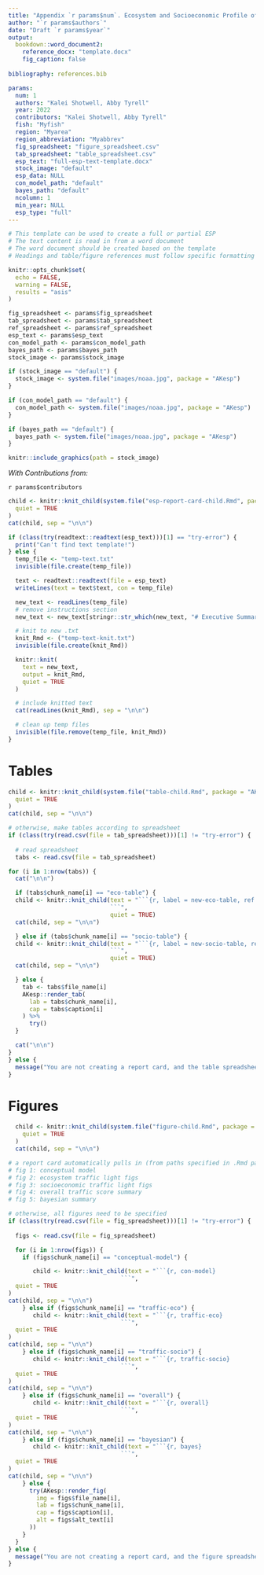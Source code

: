 ```yaml
---
title: "Appendix `r params$num`. Ecosystem and Socioeconomic Profile of the `r params$fish` stock in the `r params$region` `r ifelse(params$esp_type == 'report_card', '- Report Card', ifelse(params$esp_type == 'partial', '- Partial Update', ''))`"
author: "`r params$authors`"
date: "Draft `r params$year`"
output: 
  bookdown::word_document2:
    reference_docx: "template.docx" 
    fig_caption: false
    
bibliography: references.bib

params:
  num: 1
  authors: "Kalei Shotwell, Abby Tyrell"
  year: 2022
  contributors: "Kalei Shotwell, Abby Tyrell"
  fish: "Myfish"
  region: "Myarea"
  region_abbreviation: "Myabbrev"
  fig_spreadsheet: "figure_spreadsheet.csv"
  tab_spreadsheet: "table_spreadsheet.csv"
  esp_text: "full-esp-text-template.docx"
  stock_image: "default"
  esp_data: NULL
  con_model_path: "default"
  bayes_path: "default"
  ncolumn: 1
  min_year: NULL
  esp_type: "full"
---
```


```r
# This template can be used to create a full or partial ESP
# The text content is read in from a word document
# The word document should be created based on the template
# Headings and table/figure references must follow specific formatting

knitr::opts_chunk$set(
  echo = FALSE,
  warning = FALSE,
  results = "asis"
)

fig_spreadsheet <- params$fig_spreadsheet
tab_spreadsheet <- params$tab_spreadsheet
ref_spreadsheet <- params$ref_spreadsheet
esp_text <- params$esp_text
con_model_path <- params$con_model_path
bayes_path <- params$bayes_path
stock_image <- params$stock_image

if (stock_image == "default") {
  stock_image <- system.file("images/noaa.jpg", package = "AKesp")
}

if (con_model_path == "default") {
  con_model_path <- system.file("images/noaa.jpg", package = "AKesp")
}

if (bayes_path == "default") {
  bayes_path <- system.file("images/noaa.jpg", package = "AKesp")
}
```

```r
knitr::include_graphics(path = stock_image)
```

*With Contributions from:*

`r params$contributors`

\newpage

```r
child <- knitr::knit_child(system.file("esp-report-card-child.Rmd", package = "AKesp"),
  quiet = TRUE
)
cat(child, sep = "\n\n")
```

```r
if (class(try(readtext::readtext(esp_text)))[1] == "try-error") {
  print("Can't find text template!")
} else {
  temp_file <- "temp-text.txt"
  invisible(file.create(temp_file))

  text <- readtext::readtext(file = esp_text)
  writeLines(text = text$text, con = temp_file)

  new_text <- readLines(temp_file)
  # remove instructions section
  new_text <- new_text[stringr::str_which(new_text, "# Executive Summary"):length(new_text)]

  # knit to new .txt
  knit_Rmd <- ("temp-text-knit.txt")
  invisible(file.create(knit_Rmd))

  knitr::knit(
    text = new_text,
    output = knit_Rmd,
    quiet = TRUE
  )

  # include knitted text
  cat(readLines(knit_Rmd), sep = "\n\n")

  # clean up temp files
  invisible(file.remove(temp_file, knit_Rmd))
}
```

\newpage

# Tables {-}

```r
child <- knitr::knit_child(system.file("table-child.Rmd", package = "AKesp"),
  quiet = TRUE
)
cat(child, sep = "\n\n")
```

```r
# otherwise, make tables according to spreadsheet
if (class(try(read.csv(file = tab_spreadsheet)))[1] != "try-error") {
  
  # read spreadsheet
  tabs <- read.csv(file = tab_spreadsheet)

for (i in 1:nrow(tabs)) {
  cat("\n\n")

  if (tabs$chunk_name[i] == "eco-table") {
  child <- knitr::knit_child(text = "```{r, label = new-eco-table, ref.label = c('table-set-up', 'eco-table')}
                             ```",
                             quiet = TRUE)
  cat(child, sep = "\n\n")

  } else if (tabs$chunk_name[i] == "socio-table") {
  child <- knitr::knit_child(text = "```{r, label = new-socio-table, ref.label = c('table-set-up', 'socio-table')}
                             ```",
                             quiet = TRUE)
  cat(child, sep = "\n\n")

  } else {
    tab <- tabs$file_name[i]
    AKesp::render_tab(
      lab = tabs$chunk_name[i],
      cap = tabs$caption[i]
    ) %>%
      try()
  }

  cat("\n\n")
}
} else {
  message("You are not creating a report card, and the table spreadsheet is missing!")
}
```

\newpage

# Figures {-}
```r
  child <- knitr::knit_child(system.file("figure-child.Rmd", package = "AKesp"),
    quiet = TRUE
  )
  cat(child, sep = "\n\n")
```

```r
# a report card automatically pulls in (from paths specified in .Rmd params):
# fig 1: conceptual model
# fig 2: ecosystem traffic light figs
# fig 3: socioeconomic traffic light figs
# fig 4: overall traffic score summary
# fig 5: bayesian summary

# otherwise, all figures need to be specified
if (class(try(read.csv(file = fig_spreadsheet)))[1] != "try-error") {
  
  figs <- read.csv(file = fig_spreadsheet)

  for (i in 1:nrow(figs)) {
    if (figs$chunk_name[i] == "conceptual-model") {

       child <- knitr::knit_child(text = "```{r, con-model}
                                ```",
  quiet = TRUE
)
cat(child, sep = "\n\n")
    } else if (figs$chunk_name[i] == "traffic-eco") {
       child <- knitr::knit_child(text = "```{r, traffic-eco}
                                ```",
  quiet = TRUE
)
cat(child, sep = "\n\n")
    } else if (figs$chunk_name[i] == "traffic-socio") {
       child <- knitr::knit_child(text = "```{r, traffic-socio}
                                ```",
  quiet = TRUE
)
cat(child, sep = "\n\n")
    } else if (figs$chunk_name[i] == "overall") {
       child <- knitr::knit_child(text = "```{r, overall}
                                ```",
  quiet = TRUE
)
cat(child, sep = "\n\n")
    } else if (figs$chunk_name[i] == "bayesian") {
       child <- knitr::knit_child(text = "```{r, bayes}
                                ```",
  quiet = TRUE
)
cat(child, sep = "\n\n")
    } else {
      try(AKesp::render_fig(
        img = figs$file_name[i],
        lab = figs$chunk_name[i],
        cap = figs$caption[i],
        alt = figs$alt_text[i]
      ))
    }
  }
} else {
  message("You are not creating a report card, and the figure spreadsheet is missing!")
}
```
